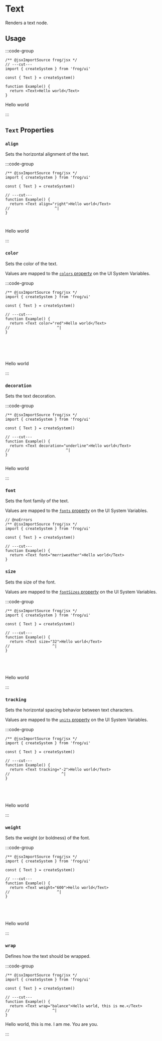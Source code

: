 
# Text

Renders a text node.

## Usage

:::code-group

```tsx twoslash [Code]
/** @jsxImportSource frog/jsx */
// ---cut---
import { createSystem } from 'frog/ui'

const { Text } = createSystem()

function Example() {
  return <Text>Hello world</Text>
}
```

<div data-title="Preview">
  <div>Hello world</div>
</div>

:::

## `Text` Properties

### `align`

Sets the horizontal alignment of the text.

:::code-group

```tsx twoslash [Code]
/** @jsxImportSource frog/jsx */
import { createSystem } from 'frog/ui'

const { Text } = createSystem()

// ---cut---
function Example() {
  return <Text align="right">Hello world</Text>
//                    ^|
}



```

<div data-title="Preview">
  <div style={{ textAlign: 'right' }}>Hello world</div>
</div>

:::

### `color`

Sets the color of the text.

Values are mapped to the [`colors` property](#TODO) on the UI System Variables.

:::code-group

```tsx twoslash [Code]
/** @jsxImportSource frog/jsx */
import { createSystem } from 'frog/ui'

const { Text } = createSystem()

// ---cut---
function Example() {
  return <Text color="red">Hello world</Text>
//                     ^|
}






```

<div data-title="Preview">
  <div style={{ color: 'red' }}>Hello world</div>
</div>

:::

### `decoration`

Sets the text decoration.

:::code-group

```tsx twoslash [Code]
/** @jsxImportSource frog/jsx */
import { createSystem } from 'frog/ui'

const { Text } = createSystem()

// ---cut---
function Example() {
  return <Text decoration="underline">Hello world</Text>
//                         ^|
}


```

<div data-title="Preview">
  <div style={{ textDecoration: 'underline' }}>Hello world</div>
</div>

:::

### `font`

Sets the font family of the text.

Values are mapped to the [`fonts` property](#TODO) on the UI System Variables.

```tsx twoslash [Code]
// @noErrors
/** @jsxImportSource frog/jsx */
import { createSystem } from 'frog/ui'

const { Text } = createSystem()

// ---cut---
function Example() {
  return <Text font="merriweather">Hello world</Text>
}
```

### `size`

Sets the size of the font.

Values are mapped to the [`fontSizes` property](#TODO) on the UI System Variables.

:::code-group

```tsx twoslash [Code]
/** @jsxImportSource frog/jsx */
import { createSystem } from 'frog/ui'

const { Text } = createSystem()

// ---cut---
function Example() {
  return <Text size="32">Hello world</Text>
//                   ^|
}





```

<div data-title="Preview">
  <div style={{ fontSize: 32 }}>Hello world</div>
</div>

:::

### `tracking`

Sets the horizontal spacing behavior between text characters.

Values are mapped to the [`units` property](#TODO) on the UI System Variables.

:::code-group

```tsx twoslash [Code]
/** @jsxImportSource frog/jsx */
import { createSystem } from 'frog/ui'

const { Text } = createSystem()

// ---cut---
function Example() {
  return <Text tracking="-2">Hello world</Text>
//                       ^|
}





```

<div data-title="Preview">
  <div style={{ letterSpacing: '-2px' }}>Hello world</div>
</div>

:::

### `weight`

Sets the weight (or boldness) of the font.

:::code-group

```tsx twoslash [Code]
/** @jsxImportSource frog/jsx */
import { createSystem } from 'frog/ui'

const { Text } = createSystem()

// ---cut---
function Example() {
  return <Text weight="600">Hello world</Text>
//                     ^|
}





```

<div data-title="Preview">
  <div style={{ fontWeight: '600' }}>Hello world</div>
</div>

:::

### `wrap`

Defines how the text should be wrapped.

:::code-group

```tsx twoslash [Code]
/** @jsxImportSource frog/jsx */
import { createSystem } from 'frog/ui'

const { Text } = createSystem()

// ---cut---
function Example() {
  return <Text wrap="balance">Hello world, this is me.</Text>
//                   ^|
}
```

<div data-title="Preview">
  <div style={{ width: '200px' }}>
    <div style={{ textWrap: 'balance' }}>Hello world, this is me. I am me. You are you.</div>
  </div>
</div>

:::